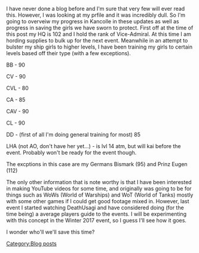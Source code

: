 I have never done a blog before and I'm sure that very few will ever read this. However, I was looking at my prfile and it was incredibly dull. So I'm going to overveiw my progress in Kancolle in these updates as well as progress in saving the girls we have sworn to protect. First off at the time of this post my HQ is 102 and I hold the rank of Vice-Admiral. At this time I am hording supplies to bulk up for the next event. Meanwhile in an attempt to bulster my ship girls to higher levels, I have been training my girls to certain levels based off their type (with a few exceptions). 

BB - 90

CV - 90

CVL - 80

CA - 85

CAV - 90

CL - 90

DD - (first of all I'm doing general training for most) 85

LHA (not AO, don't have her yet...) - is lvl 14 atm, but will kai before the event. Probably won't be ready for the event though.

The excptions in this case are my Germans Bismark (95) and Prinz Eugen (112)

The only other information that is note worthy is that I have been interested in making YouTube videos for some time, and originally was going to be for things such as WoWs (World of Warships) and WoT (World of Tanks) mostly with some other games if I could get good footage mixed in. However, last event I started watching DeathUsagi and have considered doing (for the time being) a average players guide to the events. I will be experimenting with this concept in the Winter 2017 event, so I guess I'll see how it goes. 

I wonder who'll we'll save this time?
[[Category:Blog posts]]